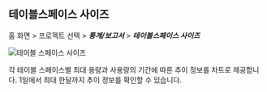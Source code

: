 ## 테이블스페이스 사이즈

홈 화면 > 프로젝트 선택 > ***통계/보고서*** > ***테이블스페이스 사이즈***

![테이블 스페이스 사이즈](/img/db-stat-table-space.png)

각 테이블 스페이스별 최대 용량과 사용량의 기간에 따른 추이 정보를 차트로 제공합니다. 1일에서 최대 한달까지 추이 정보를 확인할 수 있습니다.
